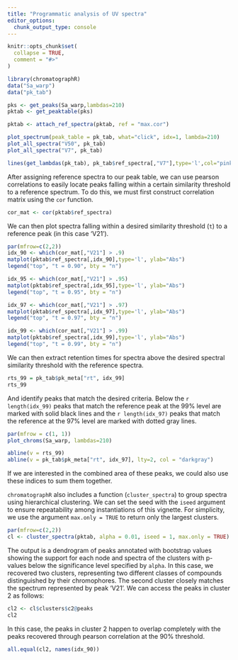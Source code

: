 ```yaml
---
title: "Programmatic analysis of UV spectra"
editor_options: 
  chunk_output_type: console
---
```


```r
knitr::opts_chunk$set(
  collapse = TRUE,
  comment = "#>"
)
```

```r
library(chromatographR)
data("Sa_warp")
data("pk_tab")
```


```r
pks <- get_peaks(Sa_warp,lambdas=210)
pktab <- get_peaktable(pks)
```

```r
pktab <- attach_ref_spectra(pktab, ref = "max.cor")
```

```r
plot_spectrum(peak_table = pk_tab, what="click", idx=1, lambda=210)
plot_all_spectra("V50", pk_tab)
plot_all_spectra("V7", pk_tab)

lines(get_lambdas(pk_tab), pk_tab$ref_spectra[,"V7"],type='l',col="pink")
```

After assigning reference spectra to our peak table, we can use pearson correlations to easily locate peaks falling within a certain similarity threshold to a reference spectrum. To do this, we must first construct correlation matrix using the `cor` function.

```r
cor_mat <- cor(pktab$ref_spectra)
```

We can then plot spectra falling within a desired similarity threshold (`t`) to a reference peak (in this case 'V21').

```r
par(mfrow=c(2,2))
idx_90 <- which(cor_mat[,"V21"] > .9)
matplot(pktab$ref_spectra[,idx_90],type='l', ylab="Abs")
legend("top", "t = 0.90", bty = "n")

idx_95 <- which(cor_mat[,"V21"] > .95)
matplot(pktab$ref_spectra[,idx_95],type='l', ylab="Abs")
legend("top", "t = 0.95", bty = "n")

idx_97 <- which(cor_mat[,"V21"] > .97)
matplot(pktab$ref_spectra[,idx_97],type='l', ylab="Abs")
legend("top", "t = 0.97", bty = "n")

idx_99 <- which(cor_mat[,"V21"] > .99)
matplot(pktab$ref_spectra[,idx_99],type='l', ylab="Abs")
legend("top", "t = 0.99", bty = "n")
```

We can then extract retention times for spectra above the desired spectral similarity threshold with the reference spectra.

```r
rts_99 = pk_tab$pk_meta["rt", idx_99]
rts_99
```

And identify peaks that match the desired criteria. Below the `r length(idx_99)` peaks that match the reference peak at the 99% level are marked with solid black lines and the `r length(idx_97)` peaks that match the reference at the 97% level are marked with dotted gray lines.

```r
par(mfrow = c(1, 1))
plot_chroms(Sa_warp, lambdas=210)

abline(v = rts_99)
abline(v = pk_tab$pk_meta["rt", idx_97], lty=2, col = "darkgray")
```

If we are interested in the combined area of these peaks, we could also use these indices to sum them together.

`chromatographR` also includes a function (`cluster_spectra`) to group spectra using hierarchical clustering. We can set the seed with the `iseed` argument to ensure repeatability among instantiations of this vignette. For simplicity, we use the argument `max.only = TRUE` to return only the largest clusters.

```r
par(mfrow=c(2,2))
cl <- cluster_spectra(pktab, alpha = 0.01, iseed = 1, max.only = TRUE)
```

The output is a dendrogram of peaks annotated with bootstrap values showing the support for each node and spectra of the clusters with p-values below the significance level specified by `alpha`. In this case, we recovered two clusters, representing two different classes of compounds distinguished by their chromophores. The second cluster closely matches the spectrum represented by peak 'V21'. We can access the peaks in cluster 2 as follows:

```r
cl2 <- cl$clusters$c2@peaks
cl2
```

In this case, the peaks in cluster 2 happen to overlap completely with the peaks recovered through pearson correlation at the 90% threshold.

```r
all.equal(cl2, names(idx_90))
```
